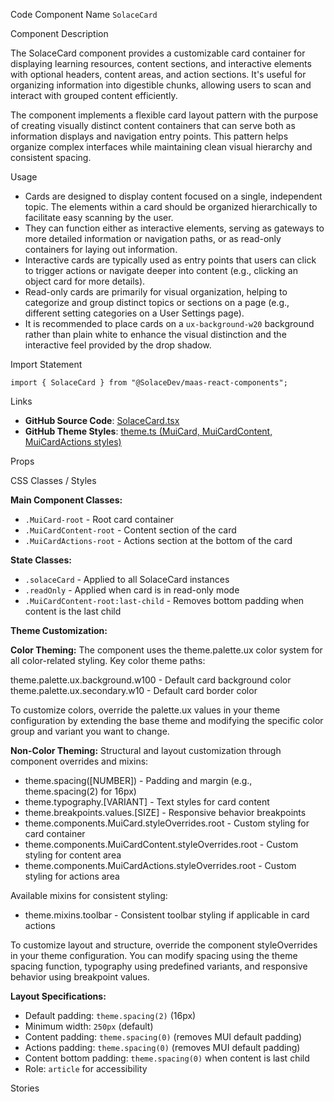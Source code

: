 
<Meta of={SolaceCardStories} />

<Title>Solace Card</Title>

<Description of={SolaceCardStories} />

<Subtitle>Code Component Name</Subtitle>
`SolaceCard`

<Subtitle>Component Description</Subtitle>

The SolaceCard component provides a customizable card container for displaying learning resources, content sections, and interactive elements with optional headers, content areas, and action sections. It's useful for organizing information into digestible chunks, allowing users to scan and interact with grouped content efficiently.

The component implements a flexible card layout pattern with the purpose of creating visually distinct content containers that can serve both as information displays and navigation entry points. This pattern helps organize complex interfaces while maintaining clean visual hierarchy and consistent spacing.

<Subtitle>Usage</Subtitle>

- Cards are designed to display content focused on a single, independent topic. The elements within a card should be organized hierarchically to facilitate easy scanning by the user.
- They can function either as interactive elements, serving as gateways to more detailed information or navigation paths, or as read-only containers for laying out information.
- Interactive cards are typically used as entry points that users can click to trigger actions or navigate deeper into content (e.g., clicking an object card for more details).
- Read-only cards are primarily for visual organization, helping to categorize and group distinct topics or sections on a page (e.g., different setting categories on a User Settings page).
- It is recommended to place cards on a `ux-background-w20` background rather than plain white to enhance the visual distinction and the interactive feel provided by the drop shadow.

<Subtitle>Import Statement</Subtitle>

```tsx
import { SolaceCard } from "@SolaceDev/maas-react-components";
```

<Subtitle>Links</Subtitle>

- **GitHub Source Code**: [SolaceCard.tsx](https://github.com/SolaceDev/maas-react-components/blob/main/src/components/SolaceCard.tsx)
- **GitHub Theme Styles**: <a href="https://github.com/SolaceDev/maas-react-components/blob/main/src/resources/theme.ts#:~:text=MuiCard" target="_blank">theme.ts (MuiCard, MuiCardContent, MuiCardActions styles)</a>

<Subtitle>Props</Subtitle>

<ArgTypes of={SolaceCardStories} />

<Subtitle>CSS Classes / Styles</Subtitle>

**Main Component Classes:**

- `.MuiCard-root` - Root card container
- `.MuiCardContent-root` - Content section of the card
- `.MuiCardActions-root` - Actions section at the bottom of the card

**State Classes:**

- `.solaceCard` - Applied to all SolaceCard instances
- `.readOnly` - Applied when card is in read-only mode
- `.MuiCardContent-root:last-child` - Removes bottom padding when content is the last child

**Theme Customization:**

**Color Theming:**
The component uses the theme.palette.ux color system for all color-related styling. Key color theme paths:

<div style={{ display: "flex", alignItems: "center", margin: "8px 0" }}>
	<div
		style={{
			width: "16px",
			height: "16px",
			backgroundColor: "#FFFFFF",
			border: "1px solid rgba(0,0,0,0.2)",
			borderRadius: "3px",
			marginRight: "8px"
		}}
	></div>
	<span>theme.palette.ux.background.w100 - Default card background color</span>
</div>
<div style={{ display: "flex", alignItems: "center", margin: "8px 0" }}>
	<div
		style={{
			width: "16px",
			height: "16px",
			backgroundColor: "#E0E0E0",
			border: "1px solid rgba(0,0,0,0.2)",
			borderRadius: "3px",
			marginRight: "8px"
		}}
	></div>
	<span>theme.palette.ux.secondary.w10 - Default card border color</span>
</div>

To customize colors, override the palette.ux values in your theme configuration by extending the base theme and modifying the specific color group and variant you want to change.

**Non-Color Theming:**
Structural and layout customization through component overrides and mixins:

- theme.spacing([NUMBER]) - Padding and margin (e.g., theme.spacing(2) for 16px)
- theme.typography.[VARIANT] - Text styles for card content
- theme.breakpoints.values.[SIZE] - Responsive behavior breakpoints
- theme.components.MuiCard.styleOverrides.root - Custom styling for card container
- theme.components.MuiCardContent.styleOverrides.root - Custom styling for content area
- theme.components.MuiCardActions.styleOverrides.root - Custom styling for actions area

Available mixins for consistent styling:

- theme.mixins.toolbar - Consistent toolbar styling if applicable in card actions

To customize layout and structure, override the component styleOverrides in your theme configuration. You can modify spacing using the theme spacing function, typography using predefined variants, and responsive behavior using breakpoint values.

**Layout Specifications:**

- Default padding: `theme.spacing(2)` (16px)
- Minimum width: `250px` (default)
- Content padding: `theme.spacing(0)` (removes MUI default padding)
- Actions padding: `theme.spacing(0)` (removes MUI default padding)
- Content bottom padding: `theme.spacing(0)` when content is last child
- Role: `article` for accessibility

<Subtitle>Stories</Subtitle>

<CustomStories />

